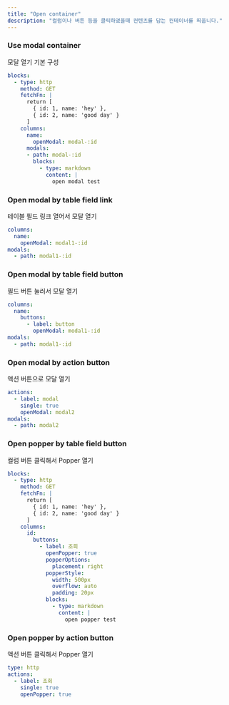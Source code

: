 ```yaml
---
title: "Open container"
description: "컬럼이나 버튼 등을 클릭하였을때 컨텐츠를 담는 컨테이너를 띄웁니다."
---
```


### Use modal container

모달 열기 기본 구성

```yaml
blocks:
  - type: http
    method: GET
    fetchFn: |
      return [
        { id: 1, name: 'hey' },
        { id: 2, name: 'good day' }
      ]
    columns:
      name:
        openModal: modal-:id
	  modals:
      - path: modal-:id
        blocks: 
          - type: markdown
            content: |
              open modal test
```

### Open modal by table field link

테이블 필드 링크 열어서 모달 열기

```yaml
columns:
  name:
    openModal: modal1-:id
modals:
  - path: modal1-:id
```

### Open modal by table field button

필드 버튼 눌러서 모달 열기

```yaml
columns:
  name:
    buttons:
      - label: button
        openModal: modal1-:id
modals:
  - path: modal1-:id
```

### Open modal by action button

액션 버튼으로 모달 열기

```yaml
actions:
  - label: modal
    single: true
    openModal: modal2
modals:
  - path: modal2
```

### Open popper by table field button

컬럼 버튼 클릭해서 Popper 열기

```yaml
blocks:
  - type: http
    method: GET
    fetchFn: |
      return [
        { id: 1, name: 'hey' },
        { id: 2, name: 'good day' }
      ]
    columns:
      id:
        buttons:
          - label: 조회
            openPopper: true
            popperOptions:
              placement: right
            popperStyle:
              width: 500px
              overflow: auto
              padding: 20px
            blocks:
              - type: markdown
                content: | 
                  open popper test
```

### Open popper by action button

액션 버튼 클릭해서 Popper 열기

```yaml
type: http
actions:
  - label: 조회
    single: true
    openPopper: true
```
